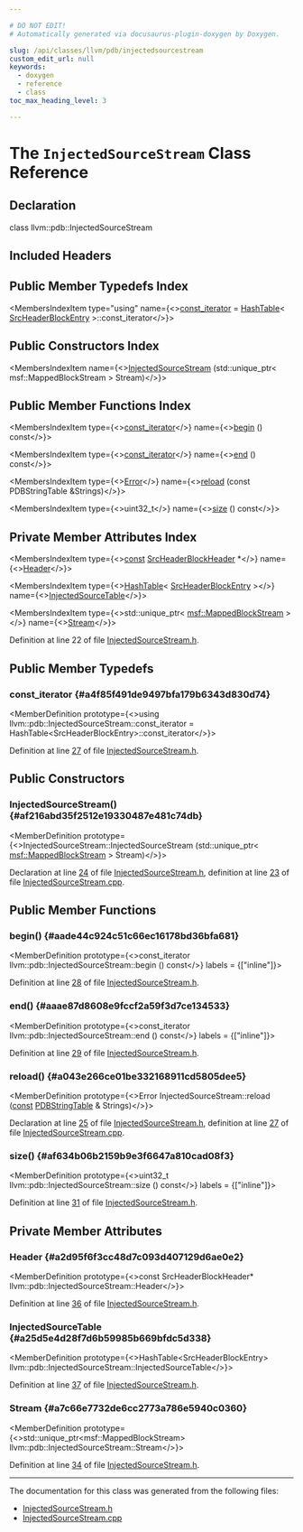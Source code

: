 ```yaml
---

# DO NOT EDIT!
# Automatically generated via docusaurus-plugin-doxygen by Doxygen.

slug: /api/classes/llvm/pdb/injectedsourcestream
custom_edit_url: null
keywords:
  - doxygen
  - reference
  - class
toc_max_heading_level: 3

---
```





# The `InjectedSourceStream` Class Reference

<DoxygenPage pluginConfig={pluginConfig}>



## Declaration

<CodeBlock>class llvm::pdb::InjectedSourceStream</CodeBlock>

## Included Headers

<IncludesList>
<IncludesListItem
  filePath="llvm/DebugInfo/PDB/Native/InjectedSourceStream.h"
  permalink="/docs/api/files/include/include/llvm/include/llvm/debuginfo/include/llvm/debuginfo/pdb/include/llvm/debuginfo/pdb/native/injectedsourcestream-h"
  isLocal="true" />
</IncludesList>

## Public Member Typedefs Index

<MembersIndex>

<MembersIndexItem
  type="using"
  name={<><a href="#a4f85f491de9497bfa179b6343d830d74">const&#95;iterator</a> = <a href="/docs/api/classes/llvm/pdb/hashtable">HashTable</a>&lt; <a href="/docs/api/structs/llvm/pdb/srcheaderblockentry">SrcHeaderBlockEntry</a> &gt;::const&#95;iterator</>}>
</MembersIndexItem>

</MembersIndex>

## Public Constructors Index

<MembersIndex>

<MembersIndexItem
  name={<><a href="#af216abd35f2512e19330487e481c74db">InjectedSourceStream</a> (std::unique&#95;ptr&lt; msf::MappedBlockStream &gt; Stream)</>}>
</MembersIndexItem>

</MembersIndex>

## Public Member Functions Index

<MembersIndex>

<MembersIndexItem
  type={<><a href="#a4f85f491de9497bfa179b6343d830d74">const&#95;iterator</a></>}
  name={<><a href="#aade44c924c51c66ec16178bd36bfa681">begin</a> () const</>}>
</MembersIndexItem>

<MembersIndexItem
  type={<><a href="#a4f85f491de9497bfa179b6343d830d74">const&#95;iterator</a></>}
  name={<><a href="#aaae87d8608e9fccf2a59f3d7ce134533">end</a> () const</>}>
</MembersIndexItem>

<MembersIndexItem
  type={<><a href="/docs/api/classes/llvm/error">Error</a></>}
  name={<><a href="#a043e266ce01be332168911cd5805dee5">reload</a> (const PDBStringTable &amp;Strings)</>}>
</MembersIndexItem>

<MembersIndexItem
  type={<>uint32&#95;t</>}
  name={<><a href="#af634b06b2159b9e3f6647a810cad08f3">size</a> () const</>}>
</MembersIndexItem>

</MembersIndex>

## Private Member Attributes Index

<MembersIndex>

<MembersIndexItem
  type={<><a href="/docs/api/files/lib/lib/target/lib/target/aarch64/aarch64promoteconstant-cpp/#a90f8350fecae261c25be85d38b451bff">const</a> <a href="/docs/api/structs/llvm/pdb/srcheaderblockheader">SrcHeaderBlockHeader</a> &#42;</>}
  name={<><a href="#a2d95f6f3cc48d7c093d407129d6ae0e2">Header</a></>}>
</MembersIndexItem>

<MembersIndexItem
  type={<><a href="/docs/api/classes/llvm/pdb/hashtable">HashTable</a>&lt; <a href="/docs/api/structs/llvm/pdb/srcheaderblockentry">SrcHeaderBlockEntry</a> &gt;</>}
  name={<><a href="#a25d5e4d28f7d6b59985b669bfdc5d338">InjectedSourceTable</a></>}>
</MembersIndexItem>

<MembersIndexItem
  type={<>std::unique&#95;ptr&lt; <a href="/docs/api/classes/llvm/msf/mappedblockstream">msf::MappedBlockStream</a> &gt;</>}
  name={<><a href="#a7c66e7732de6cc2773a786e5940c0360">Stream</a></>}>
</MembersIndexItem>

</MembersIndex>


Definition at line 22 of file <a href="/docs/api/files/include/include/llvm/include/llvm/debuginfo/include/llvm/debuginfo/pdb/include/llvm/debuginfo/pdb/native/injectedsourcestream-h">InjectedSourceStream.h</a>.

<SectionDefinition>

## Public Member Typedefs

### const&#95;iterator {#a4f85f491de9497bfa179b6343d830d74}

<MemberDefinition
  prototype={<>using llvm::pdb::InjectedSourceStream::const&#95;iterator =  HashTable&lt;SrcHeaderBlockEntry&gt;::const&#95;iterator</>}>

Definition at line <a href="/docs/api/files/include/include/llvm/include/llvm/debuginfo/include/llvm/debuginfo/pdb/include/llvm/debuginfo/pdb/native/injectedsourcestream-h/#l00027">27</a> of file <a href="/docs/api/files/include/include/llvm/include/llvm/debuginfo/include/llvm/debuginfo/pdb/include/llvm/debuginfo/pdb/native/injectedsourcestream-h">InjectedSourceStream.h</a>.
</MemberDefinition>

</SectionDefinition>

<SectionDefinition>

## Public Constructors

### InjectedSourceStream() {#af216abd35f2512e19330487e481c74db}

<MemberDefinition
  prototype={<>InjectedSourceStream::InjectedSourceStream (std::unique&#95;ptr&lt; <a href="/docs/api/classes/llvm/msf/mappedblockstream">msf::MappedBlockStream</a> &gt; Stream)</>}>

Declaration at line <a href="/docs/api/files/include/include/llvm/include/llvm/debuginfo/include/llvm/debuginfo/pdb/include/llvm/debuginfo/pdb/native/injectedsourcestream-h/#l00024">24</a> of file <a href="/docs/api/files/include/include/llvm/include/llvm/debuginfo/include/llvm/debuginfo/pdb/include/llvm/debuginfo/pdb/native/injectedsourcestream-h">InjectedSourceStream.h</a>, definition at line <a href="/docs/api/files/lib/lib/debuginfo/lib/debuginfo/pdb/lib/debuginfo/pdb/native/injectedsourcestream-cpp/#l00023">23</a> of file <a href="/docs/api/files/lib/lib/debuginfo/lib/debuginfo/pdb/lib/debuginfo/pdb/native/injectedsourcestream-cpp">InjectedSourceStream.cpp</a>.
</MemberDefinition>

</SectionDefinition>

<SectionDefinition>

## Public Member Functions

### begin() {#aade44c924c51c66ec16178bd36bfa681}

<MemberDefinition
  prototype={<>const&#95;iterator llvm::pdb::InjectedSourceStream::begin () const</>}
  labels = {["inline"]}>

Definition at line <a href="/docs/api/files/include/include/llvm/include/llvm/debuginfo/include/llvm/debuginfo/pdb/include/llvm/debuginfo/pdb/native/injectedsourcestream-h/#l00028">28</a> of file <a href="/docs/api/files/include/include/llvm/include/llvm/debuginfo/include/llvm/debuginfo/pdb/include/llvm/debuginfo/pdb/native/injectedsourcestream-h">InjectedSourceStream.h</a>.
</MemberDefinition>

### end() {#aaae87d8608e9fccf2a59f3d7ce134533}

<MemberDefinition
  prototype={<>const&#95;iterator llvm::pdb::InjectedSourceStream::end () const</>}
  labels = {["inline"]}>

Definition at line <a href="/docs/api/files/include/include/llvm/include/llvm/debuginfo/include/llvm/debuginfo/pdb/include/llvm/debuginfo/pdb/native/injectedsourcestream-h/#l00029">29</a> of file <a href="/docs/api/files/include/include/llvm/include/llvm/debuginfo/include/llvm/debuginfo/pdb/include/llvm/debuginfo/pdb/native/injectedsourcestream-h">InjectedSourceStream.h</a>.
</MemberDefinition>

### reload() {#a043e266ce01be332168911cd5805dee5}

<MemberDefinition
  prototype={<>Error InjectedSourceStream::reload (<a href="/docs/api/files/lib/lib/target/lib/target/aarch64/aarch64promoteconstant-cpp/#a90f8350fecae261c25be85d38b451bff">const</a> <a href="/docs/api/classes/llvm/pdb/pdbstringtable">PDBStringTable</a> &amp; Strings)</>}>

Declaration at line <a href="/docs/api/files/include/include/llvm/include/llvm/debuginfo/include/llvm/debuginfo/pdb/include/llvm/debuginfo/pdb/native/injectedsourcestream-h/#l00025">25</a> of file <a href="/docs/api/files/include/include/llvm/include/llvm/debuginfo/include/llvm/debuginfo/pdb/include/llvm/debuginfo/pdb/native/injectedsourcestream-h">InjectedSourceStream.h</a>, definition at line <a href="/docs/api/files/lib/lib/debuginfo/lib/debuginfo/pdb/lib/debuginfo/pdb/native/injectedsourcestream-cpp/#l00027">27</a> of file <a href="/docs/api/files/lib/lib/debuginfo/lib/debuginfo/pdb/lib/debuginfo/pdb/native/injectedsourcestream-cpp">InjectedSourceStream.cpp</a>.
</MemberDefinition>

### size() {#af634b06b2159b9e3f6647a810cad08f3}

<MemberDefinition
  prototype={<>uint32&#95;t llvm::pdb::InjectedSourceStream::size () const</>}
  labels = {["inline"]}>

Definition at line <a href="/docs/api/files/include/include/llvm/include/llvm/debuginfo/include/llvm/debuginfo/pdb/include/llvm/debuginfo/pdb/native/injectedsourcestream-h/#l00031">31</a> of file <a href="/docs/api/files/include/include/llvm/include/llvm/debuginfo/include/llvm/debuginfo/pdb/include/llvm/debuginfo/pdb/native/injectedsourcestream-h">InjectedSourceStream.h</a>.
</MemberDefinition>

</SectionDefinition>

<SectionDefinition>

## Private Member Attributes

### Header {#a2d95f6f3cc48d7c093d407129d6ae0e2}

<MemberDefinition
  prototype={<>const SrcHeaderBlockHeader&#42; llvm::pdb::InjectedSourceStream::Header</>}>

Definition at line <a href="/docs/api/files/include/include/llvm/include/llvm/debuginfo/include/llvm/debuginfo/pdb/include/llvm/debuginfo/pdb/native/injectedsourcestream-h/#l00036">36</a> of file <a href="/docs/api/files/include/include/llvm/include/llvm/debuginfo/include/llvm/debuginfo/pdb/include/llvm/debuginfo/pdb/native/injectedsourcestream-h">InjectedSourceStream.h</a>.
</MemberDefinition>

### InjectedSourceTable {#a25d5e4d28f7d6b59985b669bfdc5d338}

<MemberDefinition
  prototype={<>HashTable&lt;SrcHeaderBlockEntry&gt; llvm::pdb::InjectedSourceStream::InjectedSourceTable</>}>

Definition at line <a href="/docs/api/files/include/include/llvm/include/llvm/debuginfo/include/llvm/debuginfo/pdb/include/llvm/debuginfo/pdb/native/injectedsourcestream-h/#l00037">37</a> of file <a href="/docs/api/files/include/include/llvm/include/llvm/debuginfo/include/llvm/debuginfo/pdb/include/llvm/debuginfo/pdb/native/injectedsourcestream-h">InjectedSourceStream.h</a>.
</MemberDefinition>

### Stream {#a7c66e7732de6cc2773a786e5940c0360}

<MemberDefinition
  prototype={<>std::unique&#95;ptr&lt;msf::MappedBlockStream&gt; llvm::pdb::InjectedSourceStream::Stream</>}>

Definition at line <a href="/docs/api/files/include/include/llvm/include/llvm/debuginfo/include/llvm/debuginfo/pdb/include/llvm/debuginfo/pdb/native/injectedsourcestream-h/#l00034">34</a> of file <a href="/docs/api/files/include/include/llvm/include/llvm/debuginfo/include/llvm/debuginfo/pdb/include/llvm/debuginfo/pdb/native/injectedsourcestream-h">InjectedSourceStream.h</a>.
</MemberDefinition>

</SectionDefinition>

<hr/>

The documentation for this class was generated from the following files:

<ul>
<li><a href="/docs/api/files/include/include/llvm/include/llvm/debuginfo/include/llvm/debuginfo/pdb/include/llvm/debuginfo/pdb/native/injectedsourcestream-h">InjectedSourceStream.h</a></li>
<li><a href="/docs/api/files/lib/lib/debuginfo/lib/debuginfo/pdb/lib/debuginfo/pdb/native/injectedsourcestream-cpp">InjectedSourceStream.cpp</a></li>
</ul>

</DoxygenPage>
